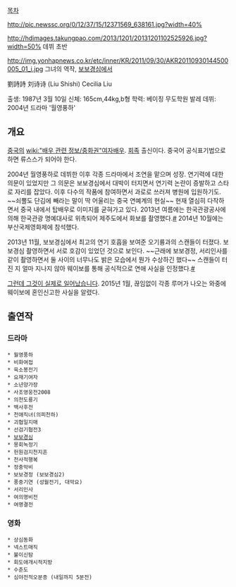 [[목차]]

http://pic.newssc.org/0/12/37/15/12371569_638161.jpg?width=40%

http://hdimages.takungpao.com/2013/1201/20131201102525926.jpg?width=50%
데뷔 초반

http://img.yonhapnews.co.kr/etc/inner/KR/2011/09/30/AKR20110930144500005_01_i.jpg
그녀의 역작, [[보보경심]]에서

劉詩詩
刘诗诗 (Liu Shishi)
Cecilia Liu

출생: 1987년 3월 10일
신체: 165cm,44kg,b형
학력: 베이징 무도학원 발레
데뷔: 2004년 드라마 '월영풍하'

== 개요 ==
[[중국]]의 [[wiki:"배우 관련 정보/중화권"여자배우]]. [[회족]] 출신이다. 중국어 공식표기법으로 하면 류스스가 되어야 한다. 

2004년 월영풍하로 데뷔한 이후 각종 드라마에서 조연을 맡으며 성장. 연기력에 대한 의문이 있었지만 그 의문은 보보경심에서 대박이 터지면서 연기력 논란이 증발하고 스타로 자리를 잡았다. 이후 다수의 작품에 참여하면서 과로로 쓰러져 병원에 입원하기도. ~~쇠뿔도 단김에 빼라는 말이 딱 어울리는 중국 연예계의 현실~~ 현재 열심히 다작하면서 중국 내에서 탑배우로 이미지를 굳혀가고 있다. 2013년 여름에는 한국관광공사에 의해 한국관광 명예대사로 위촉되어 제주도에서 화보를 촬영했다.[http://news.naver.com/main/read.nhn?mode=LSD&mid=sec&sid1=103&oid=396&aid=0000097919 #] 2014년 10월에는 부산국제영화제에 참석했다.

2013년 11월, 보보경심에서 최고의 연기 호흡을 보여준 오기륭과의 스캔들이 터졌다. 보보경심 촬영하면서 서로 호감이 있었던 것으로 보인다. ~~근래에 보보경정, 서리인사를 같이 촬영하면서 둘 사이의 너무나도 밝은 모습에서 뭔가 수상하긴 했다~~ 스캔들이 터진 지 얼마 지나지 않아 웨이보를 통해 공식적으로 연애 사실을 인정했다.[http://news.naver.com/main/read.nhn?mode=LSD&mid=sec&sid1=106&oid=213&aid=0000401553 #]

[[그런데 그것이 실제로 일어났습니다]]. 2015년 1월, 끊임없이 각종 루머가 나오는 와중에 웨이보에 혼인신고한 사실을 알렸다.


== 출연작 ==
=== 드라마 ===
 * 월영풍하
 * 비화여접
 * 육소봉전기
 * 요재기여자
 * 소년양가장
 * 사조영웅전2008
 * 의천도룡기
 * 백사후전
 * 천애직녀(의피천하)
 * 괴협일지매
 * 선검기협전3
 * [[보보경심]]
 * 몽회녹정기
 * 헌원검지천지흔
 * 천사적행복
 * 정충악비
 * 보보경정 (보보경심2)
 * 풍중기연 (성월전기, 대막요)
 * 서리인사
 * 여의명비전
 * 여명결전
=== 영화 ===
 * 상심동화
 * 넥스트매직
 * 불이신탐
 * 회도애개시적지방
 * 수춘도
 * 심야전적오분종 (내일까지 5분전)
